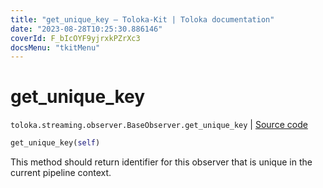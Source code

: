 ```yaml
---
title: "get_unique_key — Toloka-Kit | Toloka documentation"
date: "2023-08-28T10:25:30.886146"
coverId: F_bIcOYF9yjrxkPZrXc3
docsMenu: "tkitMenu"
---
```


# get_unique_key

`toloka.streaming.observer.BaseObserver.get_unique_key` | [Source code](https://github.com/Toloka/toloka-kit/blob/v1.2.1/src/streaming/observer.py#L31)

```python
get_unique_key(self)
```

This method should return identifier for this observer that is unique in the current pipeline context.